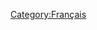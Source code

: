 {{Ekopedia-Export}}
{{Lang|[[Clown-Armee|Deutsch]] - [[Clown Army|English]] - [[L'armée des clowns|Français]]}}

[[Category:Français]]